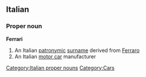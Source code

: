 ==Italian==

===Proper noun===
{{wikipedia|lang=it}}
'''Ferrari'''

# An Italian [[patronymic]] [[surname]] derived from [[Ferraro]]
# An Italian [[motor car]] manufacturer

[[Category:Italian proper nouns]]
[[Category:Cars]]